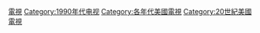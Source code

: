[[Category:1990年代美國|電視]]
[[Category:1990年代电视‎|Category:1990年代电视‎]]
[[Category:各年代美國電視|Category:各年代美國電視]]
[[Category:20世紀美國電視|Category:20世紀美國電視]]
